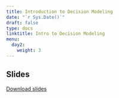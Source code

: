 ---
title: Introduction to Decision Modeling
date: "`r Sys.Date()`"
draft: false
type: docs
linktitle: Intro to Decision Modeling
menu:
  day2:
    weight: 3
---

## Slides

[Download slides](../../../Course_Modularization/Decision trees/Decision Tree HVE/exercise worksheets/decision_tree_HVE_exercise.html)

